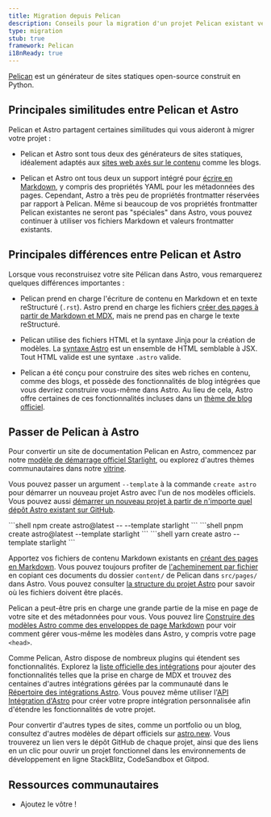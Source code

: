 ```yaml
---
title: Migration depuis Pelican
description: Conseils pour la migration d'un projet Pelican existant vers Astro
type: migration
stub: true
framework: Pelican
i18nReady: true
---
```



[Pelican](https://getpelican.com) est un générateur de sites statiques open-source construit en Python.

## Principales similitudes entre Pelican et Astro

Pelican et Astro partagent certaines similitudes qui vous aideront à migrer votre projet :

- Pelican et Astro sont tous deux des générateurs de sites statiques, idéalement adaptés aux [sites web axés sur le contenu](/fr/concepts/why-astro/#axé-sur-le-contenu) comme les blogs.

- Pelican et Astro ont tous deux un support intégré pour [écrire en Markdown](/fr/guides/content/#en-utilisant-markdown), y compris des propriétés YAML pour les métadonnées des pages. Cependant, Astro a très peu de propriétés frontmatter réservées par rapport à Pelican. Même si beaucoup de vos propriétés frontmatter Pelican existantes ne seront pas "spéciales" dans Astro, vous pouvez continuer à utiliser vos fichiers Markdown et valeurs frontmatter existants.

## Principales différences entre Pelican et Astro

Lorsque vous reconstruisez votre site Pélican dans Astro, vous remarquerez quelques différences importantes :

- Pelican prend en charge l'écriture de contenu en Markdown et en texte reStructuré (`.rst`). Astro prend en charge les fichiers [créer des pages à partir de Markdown et MDX](/fr/guides/markdown-content/), mais ne prend pas en charge le texte reStructuré.

- Pelican utilise des fichiers HTML et la syntaxe Jinja pour la création de modèles. La [syntaxe Astro](/fr/basics/astro-components/) est un ensemble de HTML semblable à JSX. Tout HTML valide est une syntaxe `.astro` valide.

- Pelican a été conçu pour construire des sites web riches en contenu, comme des blogs, et possède des fonctionnalités de blog intégrées que vous devriez construire vous-même dans Astro. Au lieu de cela, Astro offre certaines de ces fonctionnalités incluses dans un [thème de blog officiel](https://github.com/withastro/astro/tree/latest/examples/blog).

## Passer de Pelican à Astro

Pour convertir un site de documentation Pelican en Astro, commencez par notre [modèle de démarrage officiel Starlight](https://starlight.astro.build), ou explorez d'autres thèmes communautaires dans notre [vitrine](https://astro.build/themes/).

Vous pouvez passer un argument `--template` à la commande `create astro` pour démarrer un nouveau projet Astro avec l'un de nos modèles officiels. Vous pouvez aussi [démarrer un nouveau projet à partir de n'importe quel dépôt Astro existant sur GitHub](/fr/install-and-setup/#utiliser-un-thème-ou-un-modèle-de-démarrage).

  <PackageManagerTabs>
    <Fragment slot="npm">
    ```shell
    npm create astro@latest -- --template starlight
    ```
    </Fragment>
    <Fragment slot="pnpm">
    ```shell
    pnpm create astro@latest --template starlight
    ```
    </Fragment>
    <Fragment slot="yarn">
    ```shell
    yarn create astro --template starlight
    ```
    </Fragment>
  </PackageManagerTabs>

Apportez vos fichiers de contenu Markdown existants en [créant des pages en Markdown](/fr/guides/markdown-content/). Vous pouvez toujours profiter de [l'acheminement par fichier](/fr/guides/routing/) en copiant ces documents du dossier `content/` de Pelican dans `src/pages/` dans Astro. Vous pouvez consulter [la structure du projet Astro](/fr/basics/project-structure/) pour savoir où les fichiers doivent être placés.

Pelican a peut-être pris en charge une grande partie de la mise en page de votre site et des métadonnées pour vous. Vous pouvez lire [Construire des modèles Astro comme des enveloppes de page Markdown](/fr/basics/layouts/#mises-en-page-markdownmdx) pour voir comment gérer vous-même les modèles dans Astro, y compris votre page `<head>`.

Comme Pelican, Astro dispose de nombreux plugins qui étendent ses fonctionnalités. Explorez la [liste officielle des intégrations](/fr/guides/integrations-guide/) pour ajouter des fonctionnalités telles que la prise en charge de MDX et trouvez des centaines d'autres intégrations gérées par la communauté dans le [Répertoire des intégrations Astro](https://astro.build/integrations/). Vous pouvez même utiliser l'[API Intégration d'Astro](/fr/reference/integrations-reference/) pour créer votre propre intégration personnalisée afin d'étendre les fonctionnalités de votre projet.

Pour convertir d'autres types de sites, comme un portfolio ou un blog, consultez d'autres modèles de départ officiels sur [astro.new](https://astro.new). Vous trouverez un lien vers le dépôt GitHub de chaque projet, ainsi que des liens en un clic pour ouvrir un projet fonctionnel dans les environnements de développement en ligne StackBlitz, CodeSandbox et Gitpod.

## Ressources communautaires

- Ajoutez le vôtre !
